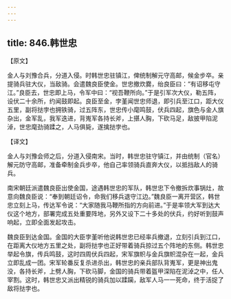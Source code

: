```yaml
---
---
---
```

title: 846.韩世忠
---



【原文】

金人与刘豫合兵，分道入侵。时韩世忠驻镇江，俾统制解元守高邮，候金步卒。亲提骑兵驻大仪，当敌骑。会遣魏良臣使金。世忠撤炊爨，绐良臣曰：“有诏移屯守江。”良臣去，世忠即上马，令军中曰：“视吾鞭所向。”于是引军次大仪，勒五阵，设伏二十余所，约闻鼓即起。良臣至金，孛堇闻世忠师退，即引兵至江口，距大仪五里，副将挞孛也拥铁骑，过五阵东，世忠传小麾鸣鼓，伏兵四起，旗色与金人旗杂出，金军乱，我军迭进，背嵬军各持长斧，上揕人胸，下砍马足，敌披甲陷泥淖，世忠麾劲骑蹂之，人马俱毙，遂擒挞孛也。

【译文】

金人与刘豫会师之后，分道入侵南宋。当时，韩世忠驻守镇江，并由统制（官名）解元防守高邮，准备牵制金兵步卒，他自己率领骑兵直奔大仪，以抵挡敌人的骑兵。

南宋朝廷派遣魏良臣出使金国，途遇韩世忠的军队，韩世忠下令撤拆炊事锅灶，故意向魏良臣说：“奉到朝廷诏令，命我们移兵退守江边。”魏良臣一离开营区，韩世忠立刻上马，传达军令说：“大家随我马鞭所指的方向前进。”于是率领大军到达大仪这个地方，部署完成五处重要阵地，另外又设下二十多处的伏兵，约好听到鼓声响起，立即全面发起攻击。

魏良臣到达金国。金国的大臣孛堇听他说韩世忠已经率兵撤退，立刻引兵到江口，在距离大仪地方五里之处，副将挞孛也正好带着骑兵掠过五个阵地的东侧。韩世忠举起令旗，传兵鸣鼓，这时四周伏兵四起，宋军旗帜与金兵旗帜混杂在一起，金兵立即乱成一团。宋军轮番反复杀进杀出，韩世忠的亲兵部队背嵬军，更是神出鬼没，各持长斧，上劈人胸，下砍马脚，金国的骑兵带着盔甲深陷在泥淖之中，任人宰割。这时，韩世忠又派出精锐的骑兵加以蹂躏，敌军人马一一死命，终于活捉了敌将挞孛也。